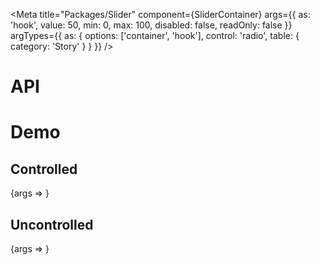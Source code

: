 
<Meta
  title="Packages/Slider"
  component={SliderContainer}
  args={{
    as: 'hook',
    value: 50,
    min: 0,
    max: 100,
    disabled: false,
    readOnly: false
  }}
  argTypes={{
    as: {
      options: ['container', 'hook'],
      control: 'radio',
      table: { category: 'Story' }
    }
  }}
/>

# API

<ArgsTable />

# Demo

## Controlled

<Canvas>
  <Story
    name="Controlled"
    args={{
      defaultValue: [0, 10],
      min: 0,
      max: 10
    }}
  >
    {args => <SliderStory {...args} />}
  </Story>
</Canvas>

## Uncontrolled

<Canvas>
  <Story name="Uncontrolled">{args => <SliderStory {...args} />}</Story>
</Canvas>
